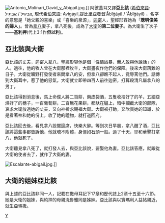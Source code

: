 {{copyedit|time=2017-07-21T04:07:32+00:00}}
{{unreferenced|time=2017-07-21T04:07:00+00:00}}
[[File:Antonio_Molinari_David_y_Abigail.jpg|right]].]]
阿彼蓋耳又譯'''亞比該''' ([[希伯來語|希伯來語]]: אֲבִיגַיִל / אֲבִיגָיִל, [[現代希伯來語|現代希伯來語]]: Avigáyil,[[提比里亞發音|提比里亞發音]]ʾĂḇîḡáyil / ʾĂḇîḡāyil) ，名字的意思是「她父親的喜樂」或「喜樂的泉源」，[[迦密|迦密]]人，聖經形容她為「'''聰明俊美的婦人'''」。曾為[[拿八|拿八]]妻子，拿八死後，成為了[[大衛|大衛]]的'''第二位妻子'''。為大衛生了次子——'''基利押'''(代上3:1作'''但以利''')。

== 亞比該與大衛 ==

亞比該的丈夫，迦密人拿八，聖經形容他是個「性情凶暴，無人敢與他說話」的人。過往，他的牧人曾在大衛那裡牧羊，大衛晝夜作他們的保障。後來大衛落難的日子，大衛從曠野打發使者來問拿八的安，但拿八卻瞧不起人，竟辱罵他們。話傳到大衛耳中，惹了他的怒氣，大衛就立即帶四百人前往迦密，打算殺清凡屬拿八的男丁。

亞比該得到消息後，馬上命僕人將二百餅，兩皮袋酒，五隻收拾好了的羊，五細亞烘好了的穗子，一百葡萄餅，二百無花果餅，都馱在驢上，暗中攔截大衛的部隊，哀求大衛放過她的丈夫，又向神祈求賜福大衛。大衛被打動，又欣賞她的知識，於是看著神和她的份上，收了她的禮物，就打道回府。

亞比該回去後，看見拿八設擺筵席，快樂大醉。等到次日早晨，拿八醒了酒，亞比該將這些事都告訴他，他就魂不附體，身僵如石頭一般。過了十天，耶和華擊打拿八，他就死了。

大衛聽見拿八死了，就打發人去，與亞比該說，要娶他為妻。亞比該答應，就跟從大衛的使者去了，就作了大衛的妻。

[[File:Escalante-abigail.jpg|thumb]].]]

== 大衛的姐妹亞比該 ==

與上述的亞比該非同一人，記載在撒母耳記下17章和歷代誌上2章十五至十六節。她是大衛的姐妹，與約押的母親洗魯雅同是姊妹。亞比該與以實瑪利人益帖親近，就生亞瑪撒。

[[Category:圣经人物|Y]]